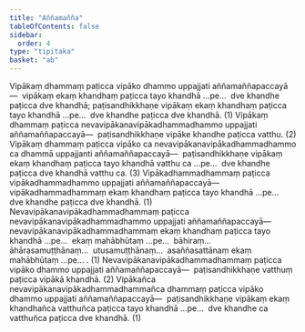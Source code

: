 ```yaml
---
title: "Aññamañña"
tableOfContents: false
sidebar:
  order: 4
type: "tipitaka"
basket: "ab"
---
```



<DynamicBreadcrumb />

<Division number="14">

<Paragraph number="2068">
Vipākaṃ dhammaṃ paṭicca vipāko dhammo uppajjati aññamaññapaccayā—  vipākaṃ ekaṃ khandhaṃ paṭicca tayo khandhā …pe…  dve khandhe paṭicca dve khandhā; paṭisandhikkhaṇe vipākaṃ ekaṃ khandhaṃ paṭicca tayo khandhā …pe…  dve khandhe paṭicca dve khandhā. (1)
</Paragraph>

<Paragraph number="2069">
Vipākaṃ dhammaṃ paṭicca nevavipākanavipākadhammadhammo uppajjati aññamaññapaccayā—  paṭisandhikkhaṇe vipāke khandhe paṭicca vatthu. (2)
</Paragraph>

<Paragraph number="2070">
Vipākaṃ dhammaṃ paṭicca vipāko ca nevavipākanavipākadhammadhammo ca dhammā uppajjanti aññamaññapaccayā—  paṭisandhikkhaṇe vipākaṃ ekaṃ khandhaṃ paṭicca tayo khandhā vatthu ca …pe…  dve khandhe paṭicca dve khandhā vatthu ca. (3)
</Paragraph>

<Paragraph number="2071">
Vipākadhammadhammaṃ paṭicca vipākadhammadhammo uppajjati aññamaññapaccayā—  vipākadhammadhammaṃ ekaṃ khandhaṃ paṭicca tayo khandhā …pe…  dve khandhe paṭicca dve khandhā. (1)
</Paragraph>

</Division>
<Division number="15">

<Paragraph number="2072">
Nevavipākanavipākadhammadhammaṃ paṭicca nevavipākanavipākadhammadhammo uppajjati aññamaññapaccayā—  nevavipākanavipākadhammadhammaṃ ekaṃ khandhaṃ paṭicca tayo khandhā …pe…  ekaṃ mahābhūtaṃ …pe…  bāhiraṃ…  āhārasamuṭṭhānaṃ…  utusamuṭṭhānaṃ…  asaññasattānaṃ ekaṃ mahābhūtaṃ …pe… . (1)
</Paragraph>

<Paragraph number="2073">
Nevavipākanavipākadhammadhammaṃ paṭicca vipāko dhammo uppajjati aññamaññapaccayā—  paṭisandhikkhaṇe vatthuṃ paṭicca vipākā khandhā. (2)
</Paragraph>

<Paragraph number="2074">
Vipākañca nevavipākanavipākadhammadhammañca dhammaṃ paṭicca vipāko dhammo uppajjati aññamaññapaccayā—  paṭisandhikkhaṇe vipākaṃ ekaṃ khandhañca vatthuñca paṭicca tayo khandhā …pe…  dve khandhe ca vatthuñca paṭicca dve khandhā. (1)
</Paragraph>
</Division>